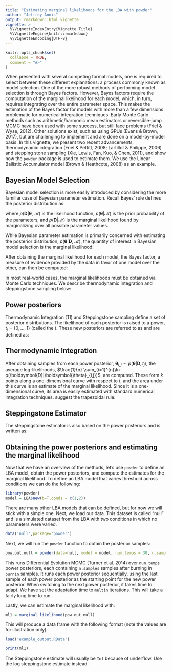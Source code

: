 ```yaml
---
title: "Estimating marginal likelihoods for the LBA with powder"
author: "Jeffrey Annis"
output: rmarkdown::html_vignette
vignette: >
  %\VignetteIndexEntry{Vignette Title}
  %\VignetteEngine{knitr::rmarkdown}
  %\VignetteEncoding{UTF-8}
---
```


```r
knitr::opts_chunk$set(
  collapse = TRUE,
  comment = "#>"
)
```

When presented with several competing formal models, one is required to select between these different explanations: a process commonly known as model selection. One of the more robust methods of performing model selection is through Bayes factors. However, Bayes factors require the computation of the marginal likelihood for each model, which, in turn, requires integrating over the entire parameter space. This makes the estimation of the Bayes factor for models with more than a few dimensions problematic for numerical integration techniques. Early Monte Carlo methods such as arithmetic/harmonic mean estimators or reversible-jump MCMC have been used with some success, but still face problems (Friel & Wyse, 2012). Other solutions exist, such as using GPUs (Evans & Brown, 2017), but are challenging to implement and are done on a model-by-model basis. In this vignette, we present two recent advancements, thermodynamic integration (Friel & Pettitt, 2008; Lartillot & Philippe, 2006) and stepping stone sampling (Xie, Lewis, Fan, Kuo, & Chen, 2011), and show how the `powder` package is used to estimate them. We use the Linear Ballistic Accumulator model (Brown & Heathcote, 2008) as an example.

## Bayesian Model Selection

Bayesian model selection is more easily introduced by considering the more familiar case of Bayesian parameter estimation. Recall Bayes' rule defines the posterior distribution as:

\begin{equation}
p(\boldsymbol{\theta} |\boldsymbol{D},\mathcal{M}) = \frac{p(\boldsymbol{D} | \boldsymbol{\theta},\mathcal{M} ) p(\boldsymbol{\theta}|\mathcal{M})}{p(\boldsymbol{D}|\mathcal{M})}
\end{equation}

where $p(\boldsymbol{D} | \boldsymbol{\theta},\mathcal{M})$ is the likelihood function, $p(\boldsymbol{\theta}|\mathcal{M})$ is the prior probability of the parameters, and $p(\boldsymbol{D}|\mathcal{M})$ is the marginal likelihood found by marginalizing over all possible parameter values. 

While Bayesian parameter estimation is primarily concerned with estimating the posterior distribution, $p(\boldsymbol{\theta}|\boldsymbol{D},\mathcal{M})$, the quantity of interest in Bayesian model selection is the marginal likelihood:

\begin{equation}
p(\boldsymbol{D}|\mathcal{M}) = \int_{}^{} p(\boldsymbol{D} | \boldsymbol{\theta}) p(\boldsymbol{\theta})\, d\boldsymbol{\theta}
\end{equation}

After obtaining the marginal likelihood for each model, the Bayes factor, a measure of evidence provided by the data in favor of one model over the other, can then be computed: 

\begin{equation}
\frac{p(\boldsymbol{D} | \mathcal{M}_1)}{p(\boldsymbol{D} | \mathcal{M}_2)}
\end{equation}

In most real-world cases, the marginal likelihoods must be obtained via Monte Carlo techniques. We describe thermodynamic integration and steppingstone sampling below:

## Power posteriors

Thermodynamic Integration (TI) and Steppingstone sampling define a set of posterior distributions. The likelihood of each posterior is raised to a power, $t_{j}=\{0,...,1\}$ (called the \textit{temperature}). These new posteriors are referred to as \textit{power posteriors} and are defined as:

\begin{equation}
p(\boldsymbol{\theta}|\boldsymbol{D},t_{j}) = \frac{p(\boldsymbol{D}|\boldsymbol{\theta})^{t_{j}}p(\boldsymbol{\theta})}{\int_{}^{} p(\boldsymbol{D} | \boldsymbol{\theta})^{t_{j}} p(\boldsymbol{\theta})\, d\boldsymbol{\theta}}
\end{equation}

## Thermodynamic Integration

After obtaining samples from each power posterior, $\boldsymbol{\theta}_{i,j} \sim p(\boldsymbol{\theta} |\boldsymbol{D},t_{j})$, the average log-likelihoods, $\frac{1}{n} \sum_{i=1}^{n}\ln p(\boldsymbol{D}|\boldsymbol{\theta}_{i,j})$, are computed. These form $k$ points along a one-dimensional curve with respect to $t$, and the area under this curve is an estimate of the marginal likelihood. Since it is a one-dimensional curve, its area is easily estimated with standard numerical integration techniques. \citeA{friel2008marginal} suggest the trapezoidal rule:

\begin{equation}
p(\boldsymbol{D}) \approx \sum_{j=2}^{k} \frac{t_j-t_{j-1}}{2} \left[\frac{1}{n} \sum_{i=1}^{n}\ln p(\boldsymbol{D}|\boldsymbol{\theta}_{i,j}) +\frac{1}{n} \sum_{i=1}^{n}\ln p(\boldsymbol{D}|\boldsymbol{\theta}_{i,j-1}) \right].
\end{equation}

## Steppingstone Estimator

The steppingstone estimator is also based on the power posteriors and is written as:

\begin{equation}
p(\boldsymbol{D}) \approx \prod_{j=1}^{k} \frac{1}{n} \sum_{i=1}^{n} \frac{p(\boldsymbol{D} | \boldsymbol{\theta}_{i,j-1})^{t_{j}}}{p(\boldsymbol{D} | \boldsymbol{\theta}_{i,j-1})^{t_{j-1}}}
\end{equation}

## Obtaining the power posteriors and estimating the marginal likelihood
Now that we have an overview of the methods, let's use `powder` to define an LBA model, obtain the power posteriors, and compute the estimates for the marginal likelihood. To define an LBA model that varies threshold across conditions we can do the following:

```r
library(powder)
model = LBA$new(b=T,conds = c(1,2))
```

There are many other LBA models that can be defined, but for now we will stick with a simple one. Next, we load our data. This dataset is called "null" and is a simulated dataset from the LBA with two conditions in which no parameters were varied.

```r
data('null',package='powder')
```

Next, we will run the `powder` function to obtain the posterior samples:

```r
pow.out.null = powder(data=null, model = model, num.temps = 30, n.samples = 500, burnin=1000, meltin=250)
```

This runs Differential Evolution MCMC (Turner et al. 2014) over `num.temps` power posteriors, each containing `n.samples` samples after burning in `burnin` samples. It runs each power posterior sequentially, using the last sample of each power posterior as the starting point for the new power posterior. When switching to the next power posterior, it takes time to adapt. We have set the adaptation time to `meltin` iterations. This will take a fairly long time to run. 

Lastly, we can estimate the marginal likelihood with:

```r
ml1 = marginal_likelihood(pow.out.null)
```

This will produce a data frame with the following format (note the values are for illustration only):

```r
load('example_output.RData')
```

```r
print(ml1)
```

The Steppingstone estimate will usually be `Inf` because of underflow. Use the log steppingstone estimate instead.
